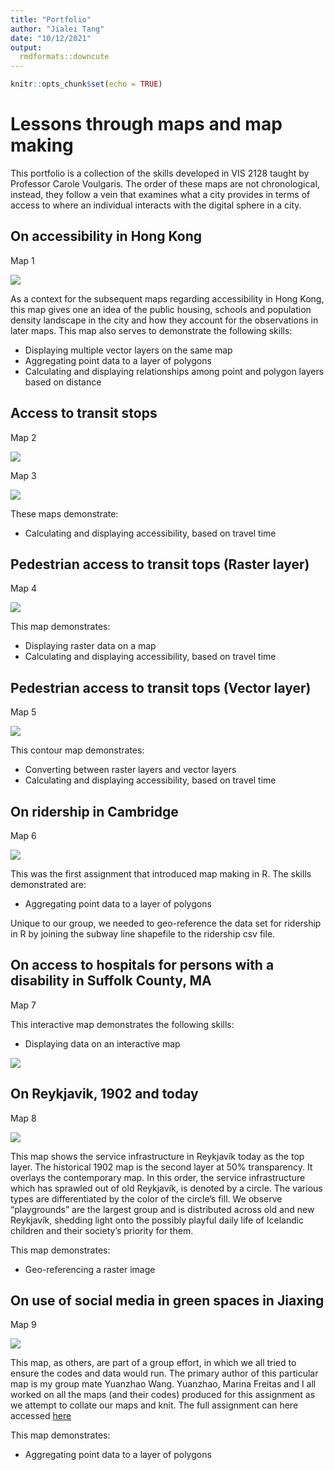 ```yaml
---
title: "Portfolio"
author: "Jialei Tang"
date: "10/12/2021"
output: 
  rmdformats::downcute
---
```


```r
knitr::opts_chunk$set(echo = TRUE)
```

# Lessons through maps and map making

This portfolio is a collection of the skills developed in VIS 2128 taught by Professor Carole Voulgaris. 
The order of these maps are not chronological, instead, they follow a vein that examines what a city provides in terms of access to where an individual interacts with the digital sphere in a city.

## On accessibility in Hong Kong

Map 1

[![](thumbnails/density_hk.png)](https://strctre.github.io/portfolio/fullsize/density_hk.pdf){target="_blank"}

As a context for the subsequent maps regarding accessibility in Hong Kong, this map gives one an idea of the public housing, schools and population density landscape in the city and how they account for the observations in later maps. This map also serves to demonstrate the following skills:

* Displaying multiple vector layers on the same map 
* Aggregating point data to a layer of polygons
* Calculating and displaying relationships among point and polygon layers based on distance

## Access to transit stops

Map 2

[![](thumbnails/accessibility_time.png)](https://strctre.github.io/portfolio/fullsize/accessibility_time.pdf){target="_blank"}

Map 3

[![](thumbnails/accessibility_score.png)](https://strctre.github.io/portfolio/fullsize/accessibility_score.pdf){target="_blank"}

These maps demonstrate:

* Calculating and displaying accessibility, based on travel time
 
## Pedestrian access to transit tops (Raster layer)

Map 4

[![](thumbnails/pedestrian_access_raster.png)](https://strctre.github.io/portfolio/fullsize/pedestrian_access_raster.pdf){target="_blank"}

This map demonstrates:

* Displaying raster data on a map
* Calculating and displaying accessibility, based on travel time

## Pedestrian access to transit tops (Vector layer)

Map 5

[![](thumbnails/pedestrian_access_contours.png)](https://strctre.github.io/portfolio/fullsize/pedestrian_access_contours.pdf){target="_blank"}

This contour map demonstrates:

* Converting between raster layers and vector layers
* Calculating and displaying accessibility, based on travel time

## On ridership in Cambridge

Map 6

[![](thumbnails/ridership_cambridge.png)](https://strctre.github.io/portfolio/fullsize/ridership_cambridge.pdf){target="_blank"}

This was the first assignment that introduced map making in R.
The skills demonstrated are:

* Aggregating point data to a layer of polygons
 
Unique to our group, we needed to geo-reference the data set for ridership in R by joining the subway line shapefile to the ridership csv file.

## On access to hospitals for persons with a disability in Suffolk County, MA

Map 7

This interactive map demonstrates the following skills: 

* Displaying data on an interactive map

[![](thumbnails/assignment_6_tang.png)](https://strctre.github.io/portfolio/fullsize/assignment_6_tang.html){target="_blank"}


## On Reykjavik, 1902 and today

Map 8

[![](thumbnails/service_infrastructure_lei.png)](https://strctre.github.io/portfolio/fullsize/service_infrastructure_lei.pdf){target="_blank"}

This map shows the service infrastructure in Reykjavík today as the top layer. The historical 1902 map is the second layer at 50% transparency. It overlays the contemporary map. In this order, the service infrastructure which has sprawled out of old Reykjavík, is denoted by a circle. The various types are differentiated by the color of the circle’s fill. We observe “playgrounds” are the largest group and is distributed across old and new Reykjavík, shedding light onto the possibly playful daily life of Icelandic children and their society’s priority for them.

This map demonstrates:
 
* Geo-referencing a raster image

## On use of social media in green spaces in Jiaxing

Map 9

[![](thumbnails/weibo_within_greenspace.png)](https://strctre.github.io/portfolio/fullsize/weibo_within_greenspace.pdf){target="_blank"}

This map, as others, are part of a group effort, in which we all tried to ensure the codes and data would run. The primary author of this particular map is my group mate Yuanzhao Wang. Yuanzhao, Marina Freitas and I all worked on all the maps (and their codes) produced for this assignment as we attempt to collate our maps and knit.
The full assignment can here accessed [here](https://strctre.github.io/portfolio/fullsize/Assignment_3_21.html)

This map demonstrates:

* Aggregating point data to a layer of polygons